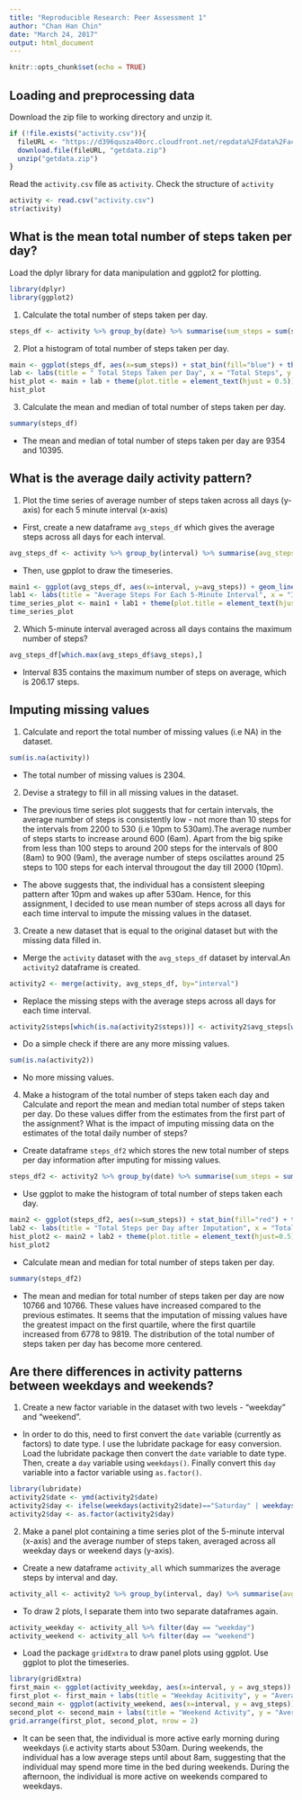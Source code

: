 ---
title: "Reproducible Research: Peer Assessment 1"
author: "Chan Han Chin"
date: "March 24, 2017"
output: html_document
---

```{r setup, include=FALSE}
knitr::opts_chunk$set(echo = TRUE)
```


## Loading and preprocessing data

Download the zip file to working directory and unzip it.

```{r}
if (!file.exists("activity.csv")){
  fileURL <- "https://d396qusza40orc.cloudfront.net/repdata%2Fdata%2Factivity.zip"
  download.file(fileURL, "getdata.zip")
  unzip("getdata.zip")
}
```
Read the `activity.csv` file as `activity`. Check the structure of `activity`

```{r}
activity <- read.csv("activity.csv")
str(activity)
```

## What is the mean total number of steps taken per day?

Load the dplyr library for data manipulation and ggplot2 for plotting.
```{r, message = FALSE}
library(dplyr)
library(ggplot2)
```

1. Calculate the total number of steps taken per day.

```{r}
steps_df <- activity %>% group_by(date) %>% summarise(sum_steps = sum(steps, na.rm=TRUE))
```
2. Plot a histogram of total number of steps taken per day.

```{r, message = FALSE}
main <- ggplot(steps_df, aes(x=sum_steps)) + stat_bin(fill="blue") + theme_bw()
lab <- labs(title = " Total Steps Taken per Day", x = "Total Steps", y = "Days") 
hist_plot <- main + lab + theme(plot.title = element_text(hjust = 0.5)) + scale_y_continuous(breaks = c(0,2,4,6,8,10))
hist_plot
```

3. Calculate the mean and median of total number of steps taken per day.
```{r}
summary(steps_df)
```

* The mean and median of total number of steps taken per day are 9354 and 10395.

## What is the average daily activity pattern?

1. Plot the time series of average number of steps taken across all days (y-axis) for each 5 minute interval (x-axis)

* First, create a new dataframe `avg_steps_df` which gives the average steps across all days for each interval.

```{r}
avg_steps_df <- activity %>% group_by(interval) %>% summarise(avg_steps = mean(steps, na.rm=TRUE))
```

* Then, use gpplot to draw the timeseries.

```{r}
main1 <- ggplot(avg_steps_df, aes(x=interval, y=avg_steps)) + geom_line() + theme_bw()
lab1 <- labs(title = "Average Steps For Each 5-Minute Interval", x = "Interval", y="Average Steps")
time_series_plot <- main1 + lab1 + theme(plot.title = element_text(hjust = 0.5))
time_series_plot
```

2. Which 5-minute interval averaged across all days contains the maximum number of steps?

```{r}
avg_steps_df[which.max(avg_steps_df$avg_steps),]
```

* Interval 835 contains the maximum number of steps on average, which is 206.17 steps.

## Imputing missing values

1. Calculate and report the total number of missing values (i.e NA) in the dataset.

```{r}
sum(is.na(activity))
```

* The total number of missing values is 2304.

2. Devise a strategy to fill in all missing values in the dataset.  

* The previous time series plot suggests that for certain intervals, the average number of steps is consistently low - not more than 10 steps for the intervals from 2200 to 530 (i.e 10pm to 530am).The average number of steps starts to increase around 600 (6am). Apart from the big spike from less than 100 steps to around 200 steps for the intervals of 800 (8am) to 900 (9am), the average number of steps  oscilattes around 25 steps to 100 steps for each interval througout the day till 2000 (10pm). 

* The above suggests that, the individual has a consistent sleeping pattern after 10pm and wakes up after 530am. Hence, for this assignment, I decided to use mean number of steps across all days for each time interval to impute the missing values in the dataset.

3. Create a new dataset that is equal to the original dataset but with the missing data filled in.

* Merge the `activity` dataset with the `avg_steps_df` dataset by interval.An `activity2` dataframe is created.

```{r}
activity2 <- merge(activity, avg_steps_df, by="interval")
```

* Replace the missing steps with the average steps across all days for each time interval.

```{r}
activity2$steps[which(is.na(activity2$steps))] <- activity2$avg_steps[which(is.na(activity2$steps))]
```

* Do a simple check if there are any more missing values.
```{r}
sum(is.na(activity2))
```

* No more missing values.

4. Make a histogram of the total number of steps taken each day and Calculate and report the mean and median total number of steps taken per day. Do these values differ from the estimates from the first part of the assignment? What is the impact of imputing missing data on the estimates of the total daily number of steps?

* Create dataframe `steps_df2` which stores the new total number of steps per day information after imputing for missing values.

```{r}
steps_df2 <- activity2 %>% group_by(date) %>% summarise(sum_steps = sum(steps))
```

* Use ggplot to make the histogram of total number of steps taken each day.

```{r, message=FALSE}
main2 <- ggplot(steps_df2, aes(x=sum_steps)) + stat_bin(fill="red") + theme_bw()
lab2 <- labs(title = "Total Steps per Day after Imputation", x = "Total Steps", y = "Days")
hist_plot2 <- main2 + lab2 + theme(plot.title = element_text(hjust=0.5)) + scale_y_continuous(breaks=c(0,2,4,6,8,10,12,14))
hist_plot2
```

* Calculate mean and median for total number of steps taken per day.

```{r}
summary(steps_df2)
```

* The mean and median for total number of steps taken per day are now 10766 and 10766. These values have increased compared to the previous estimates. It seems that the imputation of missing values have the greatest impact on the first quartile, where the first quartile increased from 6778 to 9819. The distribution of the total number of steps taken per day has become more centered.

## Are there differences in activity patterns between weekdays and weekends?

1. Create a new factor variable in the dataset with two levels - "weekday" and "weekend".

* In order to do this, need to first convert the `date` variable (currently as factors) to date type. I use the lubridate package for easy conversion. Load the lubridate package then convert the `date` variable to date type. Then, create a `day` variable using `weekdays()`. Finally convert this `day` variable into a factor variable using `as.factor()`.

```{r, message = FALSE}
library(lubridate)
activity2$date <- ymd(activity2$date)
activity2$day <- ifelse(weekdays(activity2$date)=="Saturday" | weekdays(activity2$date)=="Sunday","weekend","weekday")
activity2$day <- as.factor(activity2$day)                       
```

2. Make a panel plot containing a time series plot of the 5-minute interval (x-axis) and the average number of steps taken, averaged across all weekday days or weekend days (y-axis).

* Create a new dataframe `activity_all` which summarizes the average steps by interval and day.

```{r}
activity_all <- activity2 %>% group_by(interval, day) %>% summarise(avg_steps = mean(steps))
```

* To draw 2 plots, I separate them into two separate dataframes again.

```{r}
activity_weekday <- activity_all %>% filter(day == "weekday")
activity_weekend <- activity_all %>% filter(day == "weekend")
```

* Load the package `gridExtra` to draw panel plots using ggplot. Use ggplot to plot the timeseries.

```{r, message = FALSE}
library(gridExtra)
first_main <- ggplot(activity_weekday, aes(x=interval, y = avg_steps)) + geom_line()
first_plot <- first_main + labs(title = "Weekday Acitivity", y = "Average Steps") + theme_bw()
second_main <- ggplot(activity_weekend, aes(x=interval, y = avg_steps)) + geom_line()
second_plot <- second_main + labs(title = "Weekend Activity", y = "Average Steps") + scale_y_continuous(limit = c(0, 200)) + theme_bw()
grid.arrange(first_plot, second_plot, nrow = 2)
```

* It can be seen that, the individual is more active early morning during weekdays (i.e activity starts about 530am. During weekends, the individual has a low average steps until about 8am, suggesting that the individual may spend more time in the bed during weekends. During the afternoon, the individual is more active on weekends compared to weekdays.
